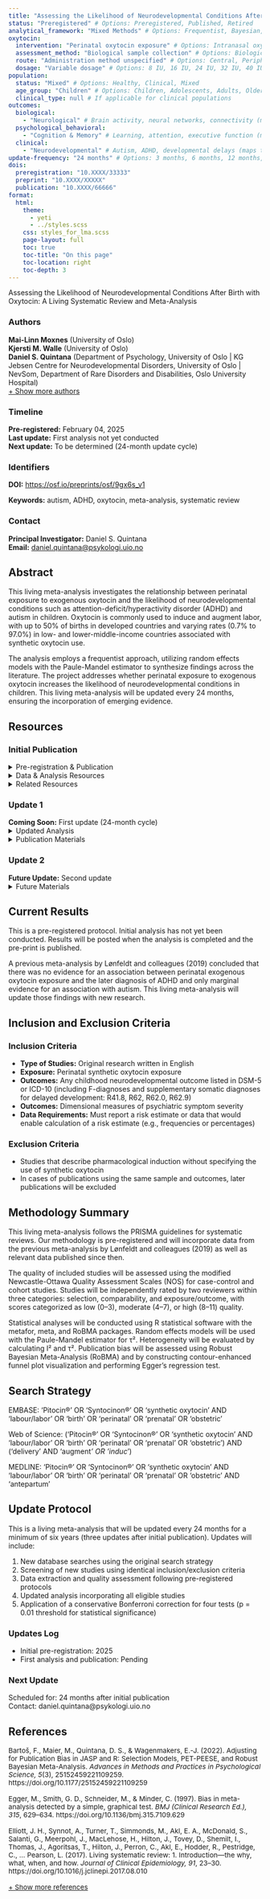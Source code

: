 ```yaml
---
title: "Assessing the Likelihood of Neurodevelopmental Conditions After Birth with Oxytocin: A Living Systematic Review and Meta-Analysis" 
status: "Preregistered" # Options: Preregistered, Published, Retired
analytical_framework: "Mixed Methods" # Options: Frequentist, Bayesian, Mixed Methods
oxytocin:
  intervention: "Perinatal oxytocin exposure" # Options: Intranasal oxytocin administration, Peripheral oxytocin intervention (Intravenous/injection), Environmental/behavioral oxytocin manipulation, Perinatal oxytocin exposure
  assessment_method: "Biological sample collection" # Options: Biological sample collection, Behavioral assessment, Physiological response, Genetic studies, Neural/imaging measurement
  route: "Administration method unspecified" # Options: Central, Peripheral, Various administration routes, Administration method unspecified
  dosage: "Variable dosage" # Options: 8 IU, 16 IU, 24 IU, 32 IU, 40 IU, Variable dosage
population:
  status: "Mixed" # Options: Healthy, Clinical, Mixed
  age_group: "Children" # Options: Children, Adolescents, Adults, Older Adults, Mixed Age Groups
  clinical_type: null # If applicable for clinical populations
outcomes:
  biological:
    - "Neurological" # Brain activity, neural networks, connectivity (maps to "Neurological functions", "Brain development")
  psychological_behavioral:
    - "Cognition & Memory" # Learning, attention, executive function (maps to "Cognitive function")
  clinical:
    - "Neurodevelopmental" # Autism, ADHD, developmental delays (maps to "Autism", "ADHD", "Neurodevelopmental disorders")
update-frequency: "24 months" # Options: 3 months, 6 months, 12 months, 18 months, 24 months
dois:
  preregistration: "10.XXXX/33333"
  preprint: "10.XXXX/XXXXX"
  publication: "10.XXXX/66666"
format:
  html:
    theme: 
      - yeti
      - ../styles.scss
    css: styles_for_lma.scss
    page-layout: full
    toc: true
    toc-title: "On this page"
    toc-location: right
    toc-depth: 3
---
```


::: {.project-hero-section}
::: {.project-hero-content}
Assessing the Likelihood of Neurodevelopmental Conditions After Birth with Oxytocin: A Living Systematic Review and Meta-Analysis


:::
:::

::: {.project-info-panel}
::: {.project-info-grid}

::: {.info-card .authors-card}
### Authors
```{=html}
<div id="author-list">
  <div id="visible-authors">
    <strong>Mai-Linn Moxnes</strong> (University of Oslo)<br>
    <strong>Kjersti M. Walle</strong> (University of Oslo)<br>
    <strong>Daniel S. Quintana</strong> (Department of Psychology, University of Oslo | KG Jebsen Centre for Neurodevelopmental Disorders, University of Oslo | NevSom, Department of Rare Disorders and Disabilities, Oslo University Hospital)
  </div>
  
  <div id="hidden-authors" style="display:none"> 
    <strong>Anne Kaasen</strong> (Department of Nursing and Health Promotion, Faculty of Health Sciences, Oslo Metropolitan University)<br>
    <strong>Elisabeth Braithwaite</strong> (Department of Psychology, Faculty of Health and Education, Manchester Metropolitan University)<br>
    <strong>Nicky Wright</strong> (Department of Psychology, Faculty of Health and Education, Manchester Metropolitan University)<br>
    <strong>Ingebjørg Iversen</strong> (Department of Psychology, University of Oslo)<br>
    <strong>Elisabeth Deilhaug</strong> (KG Jebsen Centre for Neurodevelopmental Disorders, University of Oslo | NevSom, Department of Rare Disorders and Disabilities, Oslo University Hospital)<br>
    <strong>Alina I. Sartorius</strong> (Department of Psychology, University of Oslo)<br>
    <strong>Heemin Kang</strong> (Department of Psychology, University of Oslo)<br>
    <strong>Terje Nærland</strong> (Department of Psychology, University of Oslo | KG Jebsen Centre for Neurodevelopmental Disorders, University of Oslo | NevSom, Department of Rare Disorders and Disabilities, Oslo University Hospital)<br>
    <strong>Ole A. Andreassen</strong> (KG Jebsen Centre for Neurodevelopmental Disorders, University of Oslo | Centre for Precision Psychiatry, Division of Mental Health and Addiction, University of Oslo and Oslo University Hospital)<br>
    <strong>Lars T. Westlye</strong> (KG Jebsen Centre for Neurodevelopmental Disorders, University of Oslo)<br>
    <strong>Mona Bekkhus</strong> (PROMENTA Research Center, Department of Psychology, University of Oslo)<br>
    <strong>Nicole N. Lønfeldt</strong> (Child and Adolescent Mental Health Center, Copenhagen University Hospital)<br>
  </div>
  
  <a href="#" id="author-toggle" class="toggle-link" onclick="toggleAuthors(); return false;">+ Show more authors</a>
  
  <script>
  function toggleAuthors() {
    var hiddenAuthors = document.getElementById("hidden-authors");
    var toggleButton = document.getElementById("author-toggle");
    
    if (hiddenAuthors.style.display === "none") {
      hiddenAuthors.style.display = "block";
      toggleButton.textContent = "- Show fewer authors";
    } else {
      hiddenAuthors.style.display = "none";
      toggleButton.textContent = "+ Show more authors";
    }
  }
  </script>
</div>
```
:::

::: {.info-card .timeline-card}
### Timeline
**Pre-registered:** February 04, 2025  
**Last update:** First analysis not yet conducted  
**Next update:** To be determined (24-month update cycle)
:::

::: {.info-card .identifiers-card}
### Identifiers
**DOI:** [https://osf.io/preprints/osf/9gx6s_v1](https://osf.io/preprints/osf/9gx6s_v1)

**Keywords:** autism, ADHD, oxytocin, meta-analysis, systematic review
:::

::: {.info-card .contact-card}
### Contact
**Principal Investigator:** Daniel S. Quintana  
**Email:** [daniel.quintana@psykologi.uio.no](mailto:daniel.quintana@psykologi.uio.no)
:::

:::
:::

::: {.main-content-container}

## Abstract {#abstract}

This living meta-analysis investigates the relationship between perinatal exposure to exogenous oxytocin and the likelihood of neurodevelopmental conditions such as attention-deficit/hyperactivity disorder (ADHD) and autism in children. Oxytocin is commonly used to induce and augment labor, with up to 50% of births in developed countries and varying rates (0.7% to 97.0%) in low- and lower-middle-income countries associated with synthetic oxytocin use.

The analysis employs a frequentist approach, utilizing random effects models with the Paule-Mandel estimator to synthesize findings across the literature. The project addresses whether perinatal exposure to exogenous oxytocin increases the likelihood of neurodevelopmental conditions in children. This living meta-analysis will be updated every 24 months, ensuring the incorporation of emerging evidence.


## Resources {#resources}

::: {.panel-tabset}

### Initial Publication

```{=html}
<details class="resource-details">
  <summary class="resource-summary">Pre-registration & Publication</summary>
  <div class="link-wrapper">
    <a href="https://osf.io/preprints/osf/9gx6s_v1" class="resource-link" target="_blank">Pre-registration on OSF</a>
  </div>
  <div class="link-wrapper">
    <a href="#" class="resource-link pending" target="_blank">Published Article (pending)</a>
  </div>
</details>

<details class="resource-details">
  <summary class="resource-summary">Data & Analysis Resources</summary>
  <div class="link-wrapper">
    <a href="#" class="resource-link pending" target="_blank">Complete Dataset (pending)</a>
  </div>
  <div class="link-wrapper">
    <a href="#" class="resource-link pending" target="_blank">Analysis Scripts (pending)</a>
  </div>
  <div class="link-wrapper">
    <a href="#" class="resource-link pending" target="_blank">Deviation Report (pending)</a>
  </div>
  <div class="link-wrapper">
    <a href="#" class="resource-link pending" target="_blank">PRISMA Checklist (pending)</a>
  </div>
</details>

<details class="resource-details">
  <summary class="resource-summary">Related Resources</summary>
  <div class="link-wrapper">
    <a href="https://doi.org/10.1017/S0033291718003021" class="resource-link" target="_blank">Lønfeldt et al. (2019) - Previous meta-analysis</a>
  </div>
  <div class="link-wrapper">
    <a href="https://doi.org/10.1093/ije/dyaa076" class="resource-link" target="_blank">Stokholm et al. (2021) - Related study</a>
  </div>
</details>
```

### Update 1

```{=html}
<div class="development-notice">
  <strong>Coming Soon:</strong> First update (24-month cycle)
</div>

<details class="resource-details">
  <summary class="resource-summary">Updated Analysis</summary>
  <div class="resource-content">
    <div class="link-wrapper">
      <a href="#" class="resource-link pending" target="_blank">Updated Dataset</a>
    </div>
    <div class="link-wrapper">
      <a href="#" class="resource-link pending" target="_blank">Updated Analysis Scripts</a>
    </div>
    <div class="link-wrapper">
      <a href="#" class="resource-link pending" target="_blank">Deviation Report</a>
    </div>
  </div>
</details>

<details class="resource-details">
  <summary class="resource-summary">Publication Materials</summary>
  <div class="resource-content">
    <div class="link-wrapper">
      <a href="#" class="resource-link pending" target="_blank">Update 1 Preprint</a>
    </div>
    <div class="link-wrapper">
      <a href="#" class="resource-link pending" target="_blank">Update 1 Published Article</a>
    </div>
  </div>
</details>
```

### Update 2

```{=html}
<div class="development-notice">
  <strong>Future Update:</strong> Second update
</div>

<details class="resource-details">
  <summary class="resource-summary">Future Materials</summary>
  <div class="resource-content">
    <div class="link-wrapper">
      <a href="#" class="resource-link pending" target="_blank">Update 2 Materials</a>
    </div>
  </div>
</details>
```
:::


## Current Results {#current-results}

This is a pre-registered protocol. Initial analysis has not yet been conducted. Results will be posted when the analysis is completed and the pre-print is published.

A previous meta-analysis by Lønfeldt and colleagues (2019) concluded that there was no evidence for an association between perinatal exogenous oxytocin exposure and the later diagnosis of ADHD and only marginal evidence for an association with autism. This living meta-analysis will update those findings with new research.

## Inclusion and Exclusion Criteria {#criteria}

::: {.criteria-box}
### Inclusion Criteria

- **Type of Studies:** Original research written in English
- **Exposure:** Perinatal synthetic oxytocin exposure
- **Outcomes:** Any childhood neurodevelopmental outcome listed in DSM-5 or ICD-10 (including F-diagnoses and supplementary somatic diagnoses for delayed development: R41.8, R62, R62.0, R62.9)
- **Outcomes:** Dimensional measures of psychiatric symptom severity
- **Data Requirements:** Must report a risk estimate or data that would enable calculation of a risk estimate (e.g., frequencies or percentages)
:::

::: {.criteria-box}
### Exclusion Criteria

- Studies that describe pharmacological induction without specifying the use of synthetic oxytocin
- In cases of publications using the same sample and outcomes, later publications will be excluded
:::

## Methodology Summary {#methodology}

This living meta-analysis follows the PRISMA guidelines for systematic reviews. Our methodology is pre-registered and will incorporate data from the previous meta-analysis by Lønfeldt and colleagues (2019) as well as relevant data published since then.

The quality of included studies will be assessed using the modified Newcastle-Ottawa Quality Assessment Scales (NOS) for case-control and cohort studies. Studies will be independently rated by two reviewers within three categories: selection, comparability, and exposure/outcome, with scores categorized as low (0–3), moderate (4–7), or high (8–11) quality.

Statistical analyses will be conducted using R statistical software with the metafor, meta, and RoBMA packages. Random effects models will be used with the Paule-Mandel estimator for τ². Heterogeneity will be evaluated by calculating I² and τ². Publication bias will be assessed using Robust Bayesian Meta-Analysis (RoBMA) and by constructing contour-enhanced funnel plot visualization and performing Egger's regression test.

## Search Strategy {#search-strategy}

::: {.search-strategy-box}
<span class="search-db">EMBASE:</span>
'Pitocin®' OR 'Syntocinon®' OR 'synthetic oxytocin' AND 'labour/labor' OR 'birth' OR 'perinatal' OR 'prenatal' OR 'obstetric'

<span class="search-db">Web of Science:</span>
('Pitocin®' OR 'Syntocinon®' OR 'synthetic oxytocin' AND 'labour/labor' OR 'birth' OR 'perinatal' OR 'prenatal' OR 'obstetric') AND ('delivery' AND 'augment*' OR 'induc*')

<span class="search-db">MEDLINE:</span>
'Pitocin®' OR 'Syntocinon®' OR 'synthetic oxytocin' AND 'labour/labor' OR 'birth' OR 'perinatal' OR 'prenatal' OR 'obstetric' AND 'antepartum'
:::

## Update Protocol {#update-protocol}

This is a living meta-analysis that will be updated every 24 months for a minimum of six years (three updates after initial publication). Updates will include:

1. New database searches using the original search strategy
2. Screening of new studies using identical inclusion/exclusion criteria
3. Data extraction and quality assessment following pre-registered protocols
4. Updated analysis incorporating all eligible studies
5. Application of a conservative Bonferroni correction for four tests (p = 0.01 threshold for statistical significance)

### Updates Log {#updates-log}

- Initial pre-registration: 2025
- First analysis and publication: Pending

### Next Update {#next-update}
Scheduled for: 24 months after initial publication  
Contact: daniel.quintana@psykologi.uio.no

## References {#references}

```{=html}
<div id="reference-list" style="font-size: 0.85rem;">
  <div id="visible-references">
    Bartoš, F., Maier, M., Quintana, D. S., & Wagenmakers, E.-J. (2022). Adjusting for Publication Bias in JASP and R: Selection Models, PET-PEESE, and Robust Bayesian Meta-Analysis. <i>Advances in Methods and Practices in Psychological Science, 5</i>(3), 25152459221109259. https://doi.org/10.1177/25152459221109259<br><br>
    
    Egger, M., Smith, G. D., Schneider, M., & Minder, C. (1997). Bias in meta-analysis detected by a simple, graphical test. <i>BMJ (Clinical Research Ed.), 315</i>, 629–634. https://doi.org/10.1136/bmj.315.7109.629<br><br>
    
    Elliott, J. H., Synnot, A., Turner, T., Simmonds, M., Akl, E. A., McDonald, S., Salanti, G., Meerpohl, J., MacLehose, H., Hilton, J., Tovey, D., Shemilt, I., Thomas, J., Agoritsas, T., Hilton, J., Perron, C., Akl, E., Hodder, R., Pestridge, C., … Pearson, L. (2017). Living systematic review: 1. Introduction—the why, what, when, and how. <i>Journal of Clinical Epidemiology, 91</i>, 23–30. https://doi.org/10.1016/j.jclinepi.2017.08.010<br><br>
  </div>
  
  <div id="hidden-references" style="display:none">
    Goffinet, F, Dreyfus, M, Carbonne, B, Magnin, G and Cabrol, D (2003). [Survey of the practice of cervical ripening and labor induction in France]. <i>Journal de Gynécologie Obstétrique et Biologie de la Reproduction, 32</i>, 638–646. https://europepmc.org/article/med/14699333<br><br>
    
    Kujabi, M. L., Mikkelsen, E., Housseine, N., Obel, J., Sequeira D'Mello, B., Meyrowitsch, D. W., Hussein, K., Schroll, J. B., Konradsen, F., van Roosmalen, J. , van den Akker, T., & Maaløe, N. (2022). Labor augmentation with oxytocin in low- and lower-middle-income countries: A systematic review and meta-analysis. <i>AJOG Global Reports, 2</i>(4), 100123. https://doi.org/10.1016/j.xagr.2022.100123<br><br>
    
    Lønfeldt, N. N., Verhulst, F. C., Strandberg-Larsen, K., Plessen, K. J., & Lebowitz, E. R. (2019). Assessing risk of neurodevelopmental disorders after birth with oxytocin: A systematic review and meta-analysis. <i>Psychological Medicine, 49</i>(6), 881–890. https://doi.org/10.1017/S0033291718003021<br><br>
    
    Peters, J. L., Sutton, A. J., Jones, D. R., Abrams, K. R., & Rushton, L. (2008). Contour-enhanced meta-analysis funnel plots help distinguish publication bias from other causes of asymmetry. <i>Journal of Clinical Epidemiology, 61</i>, 991–996. https://doi.org/10.1016/j.jclinepi.2007.11.010<br><br>
    
    Stokholm, L., Juhl, M., Talge, N. M., Gissler, M., Obel, C., & Strandberg-Larsen, K. (2021). Obstetric oxytocin exposure and ADHD and ASD among Danish and Finnish children. <i>International Journal of Epidemiology, 50</i>(2), 446–456. https://doi.org/10.1093/ije/dyaa076<br><br>
    
    Viechtbauer, W. (2010). Conducting Meta-Analyses in R with the metafor Package. <i>Journal of Statistical Software, 36</i>, 1–48. https://doi.org/10.18637/jss.v036.i03
  </div>
  
  <a href="#" id="reference-toggle" class="toggle-link" onclick="toggleReferences(); return false;">+ Show more references</a>
  
  <script>
  function toggleReferences() {
    var hiddenReferences = document.getElementById("hidden-references");
    var toggleButton = document.getElementById("reference-toggle");
    
    if (hiddenReferences.style.display === "none") {
      hiddenReferences.style.display = "block";
      toggleButton.textContent = "- Show fewer references";
    } else {
      hiddenReferences.style.display = "none";
      toggleButton.textContent = "+ Show more references";
    }
  }
  </script>
</div>
```

:::